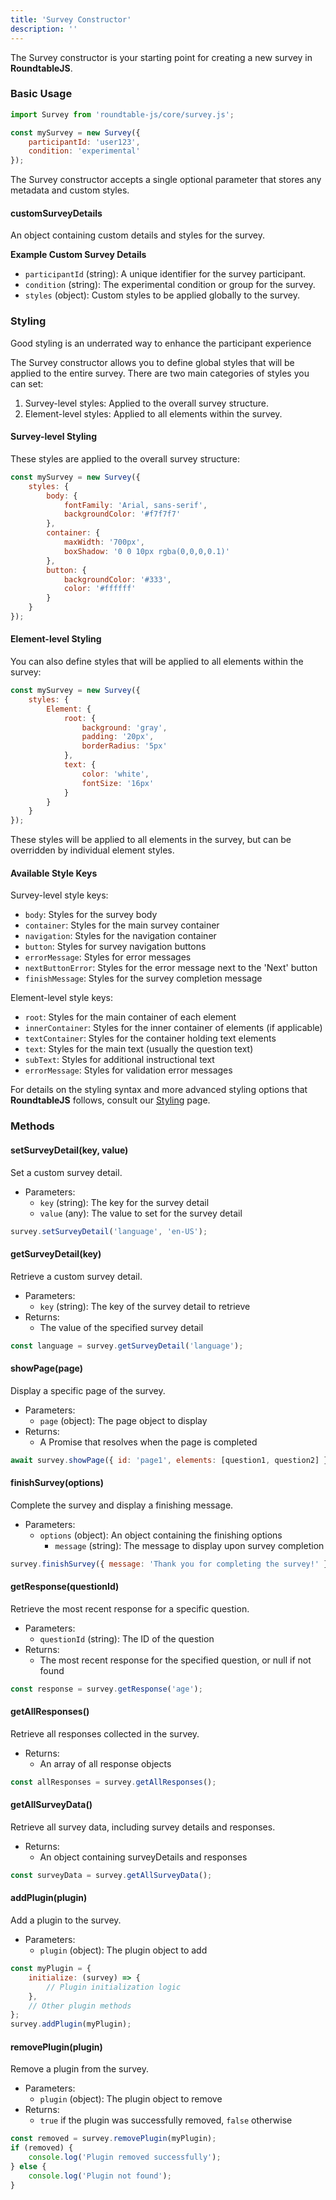 ```yaml
---
title: 'Survey Constructor'
description: ''
---
```


The Survey constructor is your starting point for creating a new survey in **RoundtableJS**.

### Basic Usage

```javascript
import Survey from 'roundtable-js/core/survey.js';

const mySurvey = new Survey({
    participantId: 'user123',
    condition: 'experimental'
});
```

The Survey constructor accepts a single optional parameter that stores any metadata and custom styles.

#### customSurveyDetails

An object containing custom details and styles for the survey.

**Example Custom Survey Details**

- `participantId` (string): A unique identifier for the survey participant.
- `condition` (string): The experimental condition or group for the survey.
- `styles` (object): Custom styles to be applied globally to the survey.

### Styling

<Tip>Good styling is an underrated way to enhance the participant experience</Tip>

The Survey constructor allows you to define global styles that will be applied to the entire survey. There are two main categories of styles you can set:

1. Survey-level styles: Applied to the overall survey structure.
2. Element-level styles: Applied to all elements within the survey.

#### Survey-level Styling

These styles are applied to the overall survey structure:

```javascript
const mySurvey = new Survey({
    styles: {
        body: {
            fontFamily: 'Arial, sans-serif',
            backgroundColor: '#f7f7f7'
        },
        container: {
            maxWidth: '700px',
            boxShadow: '0 0 10px rgba(0,0,0,0.1)'
        },
        button: {
            backgroundColor: '#333',
            color: '#ffffff'
        }
    }
});
```

#### Element-level Styling

You can also define styles that will be applied to all elements within the survey:

```javascript
const mySurvey = new Survey({
    styles: {
        Element: {
            root: {
                background: 'gray',
                padding: '20px',
                borderRadius: '5px'
            },
            text: {
                color: 'white',
                fontSize: '16px'
            }
        }
    }
});
```

These styles will be applied to all elements in the survey, but can be overridden by individual element styles.

#### Available Style Keys

Survey-level style keys:
- `body`: Styles for the survey body
- `container`: Styles for the main survey container
- `navigation`: Styles for the navigation container
- `button`: Styles for survey navigation buttons
- `errorMessage`: Styles for error messages
- `nextButtonError`: Styles for the error message next to the 'Next' button
- `finishMessage`: Styles for the survey completion message

Element-level style keys:
- `root`: Styles for the main container of each element
- `innerContainer`: Styles for the inner container of elements (if applicable)
- `textContainer`: Styles for the container holding text elements
- `text`: Styles for the main text (usually the question text)
- `subText`: Styles for additional instructional text
- `errorMessage`: Styles for validation error messages

For details on the styling syntax and more advanced styling options that **RoundtableJS** follows, consult our [Styling](styling) page.

### Methods

#### setSurveyDetail(key, value)

Set a custom survey detail.

- Parameters:
  - `key` (string): The key for the survey detail
  - `value` (any): The value to set for the survey detail

```javascript
survey.setSurveyDetail('language', 'en-US');
```

#### getSurveyDetail(key)

Retrieve a custom survey detail.

- Parameters:
  - `key` (string): The key of the survey detail to retrieve
- Returns:
  - The value of the specified survey detail

```javascript
const language = survey.getSurveyDetail('language');
```

#### showPage(page)

Display a specific page of the survey.

- Parameters:
  - `page` (object): The page object to display
- Returns:
  - A Promise that resolves when the page is completed

```javascript
await survey.showPage({ id: 'page1', elements: [question1, question2] });
```

#### finishSurvey(options)

Complete the survey and display a finishing message.

- Parameters:
  - `options` (object): An object containing the finishing options
    - `message` (string): The message to display upon survey completion

```javascript
survey.finishSurvey({ message: 'Thank you for completing the survey!' });
```

#### getResponse(questionId)

Retrieve the most recent response for a specific question.

- Parameters:
  - `questionId` (string): The ID of the question
- Returns:
  - The most recent response for the specified question, or null if not found

```javascript
const response = survey.getResponse('age');
```

#### getAllResponses()

Retrieve all responses collected in the survey.

- Returns:
  - An array of all response objects

```javascript
const allResponses = survey.getAllResponses();
```

#### getAllSurveyData()

Retrieve all survey data, including survey details and responses.

- Returns:
  - An object containing surveyDetails and responses

```javascript
const surveyData = survey.getAllSurveyData();
```

#### addPlugin(plugin)

Add a plugin to the survey.

- Parameters:
  - `plugin` (object): The plugin object to add

```javascript
const myPlugin = {
    initialize: (survey) => {
        // Plugin initialization logic
    },
    // Other plugin methods
};
survey.addPlugin(myPlugin);
```

#### removePlugin(plugin)

Remove a plugin from the survey.

- Parameters:
  - `plugin` (object): The plugin object to remove
- Returns:
  - `true` if the plugin was successfully removed, `false` otherwise

```javascript
const removed = survey.removePlugin(myPlugin);
if (removed) {
    console.log('Plugin removed successfully');
} else {
    console.log('Plugin not found');
}
```